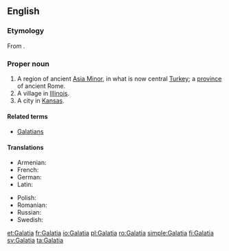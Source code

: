==English==
{{wikipedia}}

===Etymology===
From {{etyl|grc|en}} {{term|Γαλατία||sc=polytonic|lang=grc}}.

===Proper noun===
{{en-proper noun}}

# A region of ancient [[Asia Minor]], in what is now central [[Turkey]]; a [[province]] of ancient Rome.
# A village in [[Illinois]].
# A city in [[Kansas]].

====Related terms====
* [[Galatians]]

====Translations====
{{trans-top|region of Asia Minor}}
* Armenian: {{t|hy|Գաղատիա}}
* French: {{t+|fr|Galatie|f}}
* German: {{t+|de|Galatien|n}}
* Latin: {{t|la|Galatia|f}}
{{trans-mid}}
* Polish: {{t|pl|Galacja|f}}
* Romanian: {{t|ro|Galatia|f}}
* Russian: {{t|ru|Галатия|f|tr=Galatija}}
* Swedish: {{t+|sv|Galatien|n}}
{{trans-bottom}}

{{catlangcode|en|Countries|Cities|Villages|Illinois|Kansas}}

[[et:Galatia]]
[[fr:Galatia]]
[[io:Galatia]]
[[pl:Galatia]]
[[ro:Galatia]]
[[simple:Galatia]]
[[fi:Galatia]]
[[sv:Galatia]]
[[ta:Galatia]]